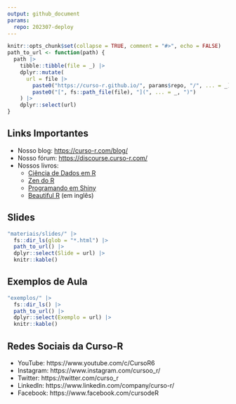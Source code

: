```yaml
---
output: github_document
params:
  repo: 202307-deploy
---
```


<!-- README.md is generated from README.Rmd. Please edit that file -->

```r
knitr::opts_chunk$set(collapse = TRUE, comment = "#>", echo = FALSE)
path_to_url <- function(path) {
  path |>
    tibble::tibble(file = _) |>
    dplyr::mutate(
      url = file |>
        paste0("https://curso-r.github.io/", params$repo, "/", ... = _) |>
        paste0("[", fs::path_file(file), "](", ... = _, ")")
    ) |>
    dplyr::select(url)
}
```

## Links Importantes

- Nosso blog: [https://curso-r.com/blog/](https://curso-r.com/blog/)
- Nosso fórum: [https://discourse.curso-r.com/](https://discourse.curso-r.com/)
- Nossos livros:
  - [Ciência de Dados em R](https://livro.curso-r.com/)
  - [Zen do R](https://curso-r.github.io/zen-do-r/)
  - [Programando em Shiny](https://programando-em-shiny.curso-r.com/)
  - [Beautiful R](https://curso-r.github.io/beautiful-r/) (em inglês)

## Slides

```r
"materiais/slides/" |>
  fs::dir_ls(glob = "*.html") |>
  path_to_url() |>
  dplyr::select(Slide = url) |>
  knitr::kable()
```

## Exemplos de Aula

```r
"exemplos/" |>
  fs::dir_ls() |>
  path_to_url() |>
  dplyr::select(Exemplo = url) |>
  knitr::kable()
```

## Redes Sociais da Curso-R

- YouTube: https://www.youtube.com/c/CursoR6
- Instagram: https://www.instagram.com/cursoo_r/
- Twitter: https://twitter.com/curso_r
- LinkedIn: https://www.linkedin.com/company/curso-r/
- Facebook: https://www.facebook.com/cursodeR